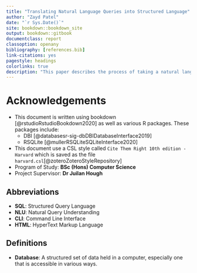 ```yaml
--- 
title: "Translating Natural Language Queries into Structured Language"
author: "Zayd Patel"
date: "`r Sys.Date()`"
site: bookdown::bookdown_site
output: bookdown::gitbook
documentclass: report
classoption: openany
bibliography: [references.bib]
link-citations: yes
pagestyle: headings
colorlinks: true
description: "This paper describes the process of taking a natural language query and converting them into a structured language"
---
```


# Acknowledgements {#acknowledgements}

- This document is written using bookdown [@rstudioRstudioBookdown2020] as well as various R packages. These packages include:
    - DBI [@databasesr-sig-dbDBIDatabaseInterface2019]
    - RSQLite [@mullerRSQLiteSQLiteInterface2020]
- This document use a CSL style called `Cite Them Right 10th edition - Harvard` which is saved as the file `harvard.csl`[@zoteroZoteroStyleRepository]
- Program of Study: **BSc (Hons) Computer Science**
- Project Supervisor: **Dr Juilan Hough**

## Abbreviations {#abbreviations}

- **SQL**: Structured Query Language
- **NLU**: Natural Query Understanding
- **CLI**: Command Line Interface
- **HTML**: HyperText Markup Language



## Definitions {#definitions}

- **Database**: A structured set of data held in a computer, especially one that is accessible in various ways.